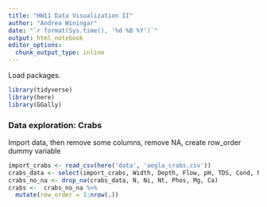 ```yaml
---
title: "HW11 Data Visualization II"
author: "Andrea Winingar"
date: "`r format(Sys.time(), '%d %B %Y')`"
output: html_notebook
editor_options: 
  chunk_output_type: inline
---
```


Load packages.

```r
library(tidyverse)
library(here)
library(GGally)
```

### Data exploration: Crabs

Import data, then remove some columns, remove NA, create row_order dummy variable

```r
import_crabs <- read_csv(here('data', 'aegla_crabs.csv'))
crabs_data <- select(import_crabs, Width, Depth, Flow, pH, TDS, Cond, N, Ni, Nt, Phos, Mg, Ca)
crabs_no_na <- drop_na(crabs_data, N, Ni, Nt, Phos, Mg, Ca)
crabs <-  crabs_no_na %>% 
  mutate(row_order = 1:nrow(.))
```








